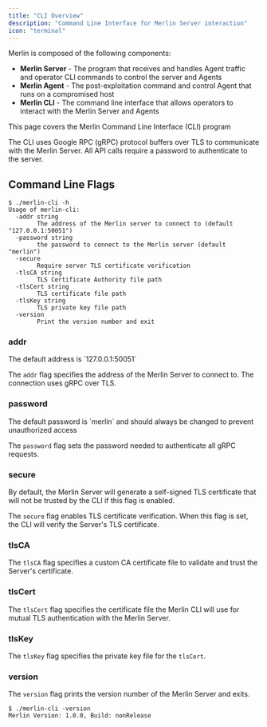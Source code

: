 ```yaml
---
title: "CLI Overview"
description: "Command Line Interface for Merlin Server interaction"
icon: "terminal"
---
```


Merlin is composed of the following components:

- **Merlin Server** - The program that receives and handles Agent traffic and operator CLI commands to control the server and Agents
- **Merlin Agent** - The post-exploitation command and control Agent that runs on a compromised host
- **Merlin CLI** - The command line interface that allows operators to interact with the Merlin Server and Agents

<Note>
This page covers the Merlin Command Line Interface (CLI) program
</Note>

The CLI uses Google RPC (gRPC) protocol buffers over TLS to communicate with the Merlin Server.
All API calls require a password to authenticate to the server.

## Command Line Flags

```text
$ ./merlin-cli -h
Usage of merlin-cli:
  -addr string
        The address of the Merlin server to connect to (default "127.0.0.1:50051")
  -password string
        the password to connect to the Merlin server (default "merlin")
  -secure
        Require server TLS certificate verification
  -tlsCA string
        TLS Certificate Authority file path
  -tlsCert string
        TLS certificate file path
  -tlsKey string
        TLS private key file path
  -version
        Print the version number and exit
```

### addr

<Note>
The default address is `127.0.0.1:50051`
</Note>

The `addr` flag specifies the address of the Merlin Server to connect to. The connection uses gRPC over TLS.

### password

<Warning>
The default password is `merlin` and should always be changed to prevent unauthorized access
</Warning>

The `password` flag sets the password needed to authenticate all gRPC requests.

### secure

<Note>
By default, the Merlin Server will generate a self-signed TLS certificate that will not be trusted by the CLI if this flag is enabled.
</Note>

The `secure` flag enables TLS certificate verification. When this flag is set, the CLI will verify the Server's TLS certificate.

### tlsCA

The `tlsCA` flag specifies a custom CA certificate file to validate and trust the Server's certificate.

### tlsCert

The `tlsCert` flag specifies the certificate file the Merlin CLI will use for mutual TLS authentication with the Merlin Server.

### tlsKey

The `tlsKey` flag specifies the private key file for the `tlsCert`.

### version

The `version` flag prints the version number of the Merlin Server and exits.

```text
$ ./merlin-cli -version
Merlin Version: 1.0.0, Build: nonRelease
```